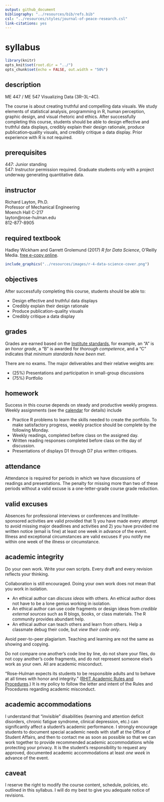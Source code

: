 ```yaml
---
output: github_document
bibliography: "../resources/bib/refs.bib" 
csl: "../resources/styles/journal-of-peace-research.csl"
link-citations: yes
---
```


# syllabus

```r
library(knitr)
opts_knit$set(root.dir = "../")
opts_chunk$set(echo = FALSE, out.width = "50%")
```



## description  

ME 447 / ME 547 Visualizing Data (3R--3L--4C). 

The course is about creating truthful and compelling data visuals. We study elements of statistical analysis, programming in R, human perception, graphic design, and visual rhetoric and ethics. After successfully completing this course, students should be able to design effective and truthful data displays, credibly explain their design rationale, produce publication‐quality visuals, and credibly critique a data display. Prior experience with R is not required.


## prerequisites

447: Junior standing<br>
547: Instructor permission required. Graduate students only with a project underway generating quantitative data.    



## instructor

Richard Layton, Ph.D.<br>
Professor of Mechanical Engineering<br>
Moench Hall C-217<br>
layton@rose-hulman.edu<br>
812-877-8905    

## required textbook

Hadley Wickham and Garrett Grolemund (2017) *R for Data Science*,  O'Reilly Media. [free e-copy online](http://r4ds.had.co.nz/). 


```r
include_graphics("../resources/images/r-4-data-science-cover.png")
```



## objectives

After successfully completing this course, students should be able to:

- Design effective and truthful data displays 
- Credibly explain their design rationale 
- Produce publication-quality visuals 
- Credibly critique a data display 




 
## grades

Grades are earned based on the [Institute standards](http://www.rose-hulman.edu/campus-life/student-services/registrar/rules-and-procedures/grades.html), for example, an "A" is an *honor grade*, a "B" is awarded for *thorough competence*, and a "C" indicates that *minimum standards have been met*.

There are no exams. The major deliverables and their relative weights are:

- (25%) Presentations and participation in small-group discussions    
- (75%) Portfolio   

 
## homework 

Success in this course depends on steady and productive weekly progress. Weekly assignments (see the [calendar](../README.md) for details) include 

- Practice R problems to learn the skills needed to create the portfolio. To make satisfactory progress, weekly practice should be complete by the following Monday.  
- Weekly readings, completed before class on the assigned day. 
- Written reading responses completed before class on the day of discussion. 
- Presentations of displays D1 through D7 plus written critiques. 

## attendance

Attendance is required for periods in which we have discussions of readings and presentations. The penalty for missing more than two of these periods without a valid excuse is a one-letter-grade course grade reduction.


## valid excuses

Absences for professional interviews or conferences and Institute-sponsored activities are valid provided that 1) you have made every attempt to avoid missing major deadlines and activities and 2) you have provided me written notice (email is fine) at least one week in advance of the event. Illness and exceptional circumstances are valid excuses if you notify me within one week of the illness or circumstance.

## academic integrity

Do your own work. Write your own scripts. Every draft and every revision reflects your thinking.  

Collaboration is still encouraged. Doing your own work does not mean that you work in isolation.

- An ethical author can *discuss ideas* with others. An ethical author does not have to be a lone genius working in isolation. 
- An ethical author can use code fragments or design ideas from *credible external sources* such as R blogs, books, or class materials. The R community provides abundant help. 
- An ethical author can teach others and learn from others. Help a classmate debug their code, but *view their code only*. 

Avoid peer-to-peer plagiarism. Teaching and learning are not the same as showing and copying. 

Do not compare one another's code line by line, do not share your files, do not copy another's code fragments, and do not represent someone else's work as your own. All are academic misconduct.

"Rose-Hulman expects its students to be responsible adults and to behave at all times with honor and integrity." ([RHIT Academic Rules and Procedures](http://www.rose-hulman.edu/campus-life/student-services/registrar/rules-and-procedures/discipline-and-suspension.html).)  It is my policy to follow the letter and intent of the Rules and Procedures regarding academic misconduct.  

## academic accommodations

I understand that "invisible" disabilities (learning and attention deficit disorders, chronic fatigue syndrome, clinical depression, etc.) can significantly affect a student's academic performance.  I strongly encourage students to document special academic needs with staff at the Office of Student Affairs, and then to contact me as soon as possible so that we can work together to provide recommended academic accommodations while protecting your privacy.  It is the student's responsibility to request any approved, documented academic accommodations at least *one week* in advance of the event.



## caveat

I reserve the right to modify the course content, schedule, policies, etc. outlined in this syllabus. I will do my best to give you adequate notice of revisions.  



